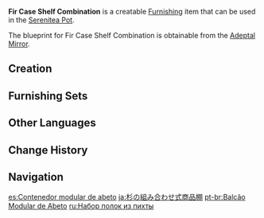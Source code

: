 {{Furnishing Infobox
|id             = 361103
|image          = Item Fir Case Shelf Combination.png
|category       = Large Furnishing
|subcategory    = Cabinet
|quality        = 3
|adeptal_energy = 60
|load           = 338
|reduced_load   = 254
|description    = A semi-enclosed container that has a rather cool storage environment, making it ideal for storing food that is sensitive to warmth. [[Albedo|A certain alchemist]] once suggested that [[Cryo Slime]]s be put within to increase its storage abilities, but the [[Knights of Favonius|Knights]] rejected this suggestion for safety reasons.
|mention        = Albedo
|blueprint      = Adeptal Mirror
|adeptal mirror = 2
|source1        = 
|source2        = 
|source3        = 
|source4        = 
|source5        = 
}}
'''Fir Case Shelf Combination''' is a creatable [[Furnishing]] item that can be used in the [[Serenitea Pot]].

The blueprint for Fir Case Shelf Combination is obtainable from the [[Adeptal Mirror]].

==Creation==
{{Recipe
|type = Creation
|time = 14h
|Fir Wood = 12
|sort = Fir Wood
}}

==Furnishing Sets==
{{Craft Usage}}

==Other Languages==
{{Other Languages
|default_hidden = 1
|en      = Fir Case Shelf Combination
|zhs     = 组合式杉木货柜
|zhs_rm  = Zǔhé Shìshānmù Huòguì
|zht     = 組合式杉木貨櫃
|zht_rm  = Zǔhé Shìshānmù Huòguì
|ja      = 杉の組み合わせ式商品棚
|ja_rm   = Sugi no Kumiawase-shiki Shouhin-dana
|ko      = 조립식 삼나무 진열장
|ko_rm   = Joripsik Samnamu Jinyeoljang
|es      = Contenedor modular de abeto
|fr      = Combinaison d'étagères en épicéa
|ru      = Набор полок из пихты
|th      = ตู้สินค้าไม้สนหนามอเนกประสงค์
|th_rm   = 
|vi      = Tủ Gỗ Sam Dạng Kết Hợp
|de      = Modulare Tannenholz-Theke
|id      = Rak Gabungan Kayu Fir
|pt      = Balcão Modular de Abeto
|tr      = Köknar Raf Takımı
|it      = Combinazione di scaffali in abete rosso
}}

==Change History==
{{Change History|1.5}}

==Navigation==
{{Furnishing Navbox|interior}}

[[es:Contenedor modular de abeto]]
[[ja:杉の組み合わせ式商品棚]]
[[pt-br:Balcão Modular de Abeto]]
[[ru:Набор полок из пихты]]